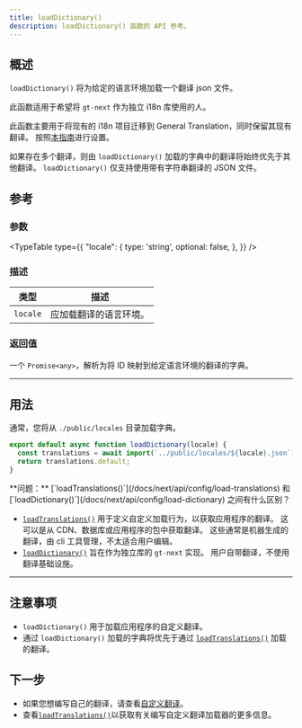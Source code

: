 ```yaml
---
title: loadDictionary()
description: loadDictionary() 函数的 API 参考。
---
```


## 概述

`loadDictionary()` 将为给定的语言环境加载一个翻译 json 文件。

此函数适用于希望将 `gt-next` 作为独立 i18n 库使用的人。

此函数主要用于将现有的 i18n 项目迁移到 General Translation，同时保留其现有翻译。
按照[本指南](/docs/next/reference/stand-alone)进行设置。

如果存在多个翻译，则由 `loadDictionary()` 加载的字典中的翻译将始终优先于其他翻译。
`loadDictionary()` 仅支持使用带有字符串翻译的 JSON 文件。


## 参考

### 参数
<TypeTable
  type={{
    "locale": {
        type: 'string',
        optional: false,
    },
  }}
/>

### 描述
| 类型 | 描述 |
| ---- | ---- |
| `locale` | 应加载翻译的语言环境。 |

### 返回值

一个 `Promise<any>`，解析为将 ID 映射到给定语言环境的翻译的字典。

---

## 用法

通常，您将从 `./public/locales` 目录加载字典。

```jsx title="src/loadDictionary.js"
export default async function loadDictionary(locale) {
  const translations = await import(`../public/locales/${locale}.json`);
  return translations.default;
}
```

<Callout>
  **问题：** [`loadTranslations()`](/docs/next/api/config/load-translations) 和 [`loadDictionary()`](/docs/next/api/config/load-dictionary) 之间有什么区别？

  * [`loadTranslations()`](/docs/next/api/config/load-translations) 用于定义自定义加载行为，以获取应用程序的翻译。
  这可以是从 CDN、数据库或应用程序的包中获取翻译。
  这些通常是机器生成的翻译，由 cli 工具管理，不太适合用户编辑。
  * [`loadDictionary()`](/docs/next/api/config/load-dictionary) 旨在作为独立库的 `gt-next` 实现。
  用户自带翻译，不使用翻译基础设施。
</Callout>

---

## 注意事项
 * `loadDictionary()` 用于加载应用程序的自定义翻译。
 * 通过 `loadDictionary()` 加载的字典将优先于通过 [`loadTranslations()`](/docs/next/api/config/load-translations) 加载的翻译。

## 下一步

* 如果您想编写自己的翻译，请查看[自定义翻译](/docs/next/reference/stand-alone)。
* 查看[`loadTranslations()`](/docs/next/api/config/load-translations)以获取有关编写自定义翻译加载器的更多信息。

